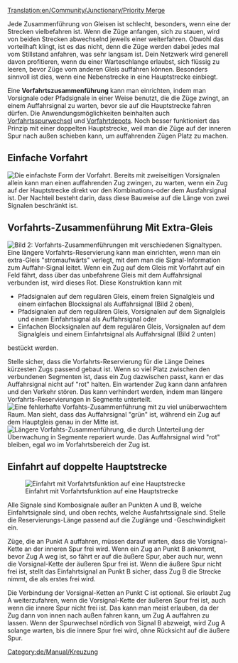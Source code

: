 [[Translation:en/Community/Junctionary/Priority Merge]]

{{de/Community/Junctionary/Kreuzungsmenü}}
{{en/Translation|origin= Priority Merge
|from  = en
|to    = de
|Percentage =99
}}

Jede Zusammenführung von Gleisen ist schlecht, besonders, wenn eine der Strecken vielbefahren ist.  Wenn die Züge anfangen, sich zu stauen, wird von beiden Strecken abwechselnd jeweils einer weiterfahren.  Obwohl das vorteilhaft klingt, ist es das nicht, denn die Züge werden dabei jedes mal vom Stillstand anfahren, was sehr langsam ist.  Dein Netzwerk wird generell davon profitieren, wenn du einer Warteschlange erlaubst, sich flüssig zu leeren, bevor Züge vom anderen Gleis auffahren können.  Besonders sinnvoll ist dies, wenn eine Nebenstrecke in eine Hauptstrecke einbiegt.

Eine '''Vorfahrtszusammenführung''' kann man einrichten, indem man Vorsignale oder Pfadsignale in einer Weise benutzt, die die Züge zwingt, an einem Auffahrsignal zu warten, bevor sie auf die Hauptstrecke fahren dürfen.  Die Anwendungsmöglichkeiten beinhalten auch [[de/Community/Junctionary/Vorfahrtsspurwechsel|Vorfahrtsspurwechsel]] und [[de/Manual/Zugdepot bauen#erweiterte-depotkonfigurationen|Vorfahrtdepots]].  Noch besser funktioniert das Prinzip mit einer doppelten Hauptstrecke, weil man die Züge auf der inneren Spur nach außen schieben kann, um auffahrenden Zügen Platz zu machen.

==Einfache Vorfahrt==
[[File:en/Community/Junctionary/Basic priority.png|none|frame|Die einfachste Form der Vorfahrt.]]
Bereits mit zweiseitigen Vorsignalen allein kann man einen auffahrenden Zug zwingen, zu warten, wenn ein Zug auf der Hauptstrecke direkt vor den Kombinations-oder dem Ausfahrsignal ist.  Der Nachteil besteht darin, dass diese Bauweise auf die Länge von zwei Signalen beschränkt ist.

==Vorfahrts-Zusammenführung Mit Extra-Gleis==
[[File:en/Community/Junctionary/Priority merges.png|none|frame|Bild 2: Vorfahrts-Zusammenführungen mit verschiedenen Signaltypen.]]
Eine längere Vorfahrts-Reservierung kann man einrichten, wenn man ein extra-Gleis "stromaufwärts" verlegt, mit dem man die Signal-Information zum Auffahr-Signal leitet.  Wenn ein Zug auf dem Gleis mit Vorfahrt auf ein Feld fährt, dass über das unbefahrene Gleis mit dem Auffahrsignal verbunden ist, wird dieses Rot.  Diese Konstruktion kann mit 
* Pfadsignalen auf dem regulären Gleis, einem freien Signalgleis und einem einfachen Blocksignal als Auffahrsignal (Bild 2 oben),
* Pfadsignalen auf dem regulären Gleis, Vorsignalen auf dem Signalgleis und einem Einfahrtsignal als Auffahrsignal oder
* Einfachen Blocksignalen auf dem regulären Gleis, Vorsignalen auf dem Signalgleis und einem Einfahrtsignal als Auffahrsignal (Bild 2 unten)
bestückt werden.

Stelle sicher, dass die Vorfahrts-Reservierung für die Länge Deines kürzesten Zugs passend gebaut ist.  Wenn so viel Platz zwischen den verbundenen Segmenten ist, dass ein Zug dazwischen passt, kann er das Auffahrsignal nicht auf "rot" halten.  Ein wartender Zug kann dann anfahren und den Verkehr stören.  Das kann verhindert werden, indem man längere Vorfahrts-Reservierungen in Segmente unterteilt.
[[File:en/Community/Junctionary/Flawed priority.png|none|frame|Eine fehlerhafte Vorfahts-Zusammenführung mit zu viel unüberwachtem Raum.  Man sieht, dass das Auffahrsignal "grün" ist, während ein Zug auf dem Hauptgleis genau in der Mitte ist.]]
[[File:en/Community/Junctionary/Fixed priority.png|none|frame|Längere Vorfahts-Zusammenführung, die durch Unterteilung der Überwachung in Segmente repariert wurde.  Das Auffahrsignal wird "rot" bleiben, egal wo im Vorfahrtsbereich der Zug ist.]]

==Einfahrt auf doppelte Hauptstrecke==
[[File:en/Community/Junctionary/Rightofwaymerge.png|none|frame|Einfahrt mit Vorfahrtsfunktion auf eine Hauptstrecke]]

Alle Signale sind Kombosignale außer an Punkten A und B, welche Einfahrtsignale sind, und oben rechts, welche Ausfahrtssignale sind.  Stelle die Reservierungs-Länge passend auf die Zuglänge und -Geschwindigkeit ein.

Züge, die an Punkt A auffahren, müssen darauf warten, dass die Vorsignal-Kette an der inneren Spur frei wird.  Wenn ein Zug an Punkt B ankommt, bevor Zug A weg ist, so fährt er auf die äußere Spur, aber auch nur, wenn die Vorsignal-Kette der äußeren Spur frei ist.  Wenn die äußere Spur nicht frei ist, stellt das Einfahrtsignal an Punkt B sicher, dass Zug B die Strecke nimmt, die als erstes frei wird.

Die Verbindung der Vorsignal-Ketten an Punkt C ist optional. Sie erlaubt Zug A weiterzufahren, wenn die Vorsignal-Kette der äußeren Spur frei ist, auch wenn die innere Spur nicht frei ist.  Das kann man meist erlauben, da der Zug dann von innen nach außen fahren kann, um Zug A auffahren zu lassen.  Wenn der Spurwechsel nördlich von Signal B abzweigt, wird Zug A solange warten, bis die innere Spur frei wird, ohne Rücksicht auf die äußere Spur.

[[Category:de/Manual/Kreuzung]]